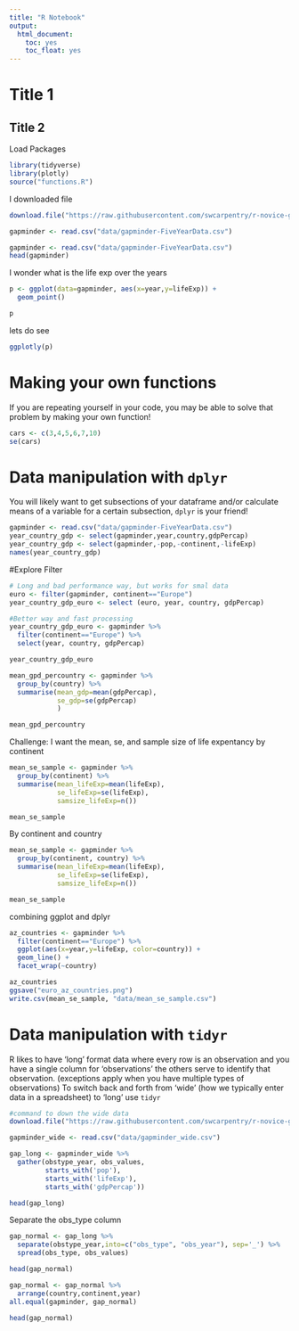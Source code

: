 ```yaml
---
title: "R Notebook"
output:
  html_document:
    toc: yes
    toc_float: yes
---
```


# Title 1
## Title 2

Load Packages
```r
library(tidyverse)
library(plotly)
source("functions.R")
```

I downloaded file
```r
download.file("https://raw.githubusercontent.com/swcarpentry/r-novice-gapminder/gh-pages/_episodes_rmd/data/gapminder-FiveYearData.csv", destfile = "data/gapminder-FiveYearData.csv")

gapminder <- read.csv("data/gapminder-FiveYearData.csv")

```


```r
gapminder <- read.csv("data/gapminder-FiveYearData.csv")
head(gapminder)
```

I wonder what is the life exp over the years

```r
p <- ggplot(data=gapminder, aes(x=year,y=lifeExp)) + 
  geom_point()

p
```


lets do see

```r
ggplotly(p)
```

# Making your own functions

If you are repeating yourself in your code, you may be able to solve that problem by making your own function!

```r
cars <- c(3,4,5,6,7,10)
se(cars)  
```


# Data manipulation with `dplyr`

You will likely want to get subsections of your dataframe and/or calculate means of a variable for a certain subsection, `dplyr` is your friend!

```r
gapminder <- read.csv("data/gapminder-FiveYearData.csv")
year_country_gdp <- select(gapminder,year,country,gdpPercap)
year_country_gdp <- select(gapminder,-pop,-continent,-lifeExp)
names(year_country_gdp)
```

#Explore Filter

```r
# Long and bad performance way, but works for smal data
euro <- filter(gapminder, continent=="Europe")
year_country_gdp_euro <- select (euro, year, country, gdpPercap)

#Better way and fast processing
year_country_gdp_euro <- gapminder %>% 
  filter(continent=="Europe") %>% 
  select(year, country, gdpPercap)

year_country_gdp_euro
```


```r
mean_gpd_percountry <- gapminder %>% 
  group_by(country) %>% 
  summarise(mean_gdp=mean(gdpPercap), 
            se_gdp=se(gdpPercap)
            )

mean_gpd_percountry
```

Challenge: I want the mean, se, and sample size of life expentancy by continent

```r
mean_se_sample <- gapminder %>% 
  group_by(continent) %>% 
  summarise(mean_lifeExp=mean(lifeExp),
            se_lifeExp=se(lifeExp),
            samsize_lifeExp=n())

mean_se_sample
```

By continent and country
```r
mean_se_sample <- gapminder %>% 
  group_by(continent, country) %>% 
  summarise(mean_lifeExp=mean(lifeExp),
            se_lifeExp=se(lifeExp),
            samsize_lifeExp=n())

mean_se_sample

```

combining ggplot and dplyr

```r
az_countries <- gapminder %>% 
  filter(continent=="Europe") %>% 
  ggplot(aes(x=year,y=lifeExp, color=country)) +
  geom_line() + 
  facet_wrap(~country)

az_countries
ggsave("euro_az_countries.png")
write.csv(mean_se_sample, "data/mean_se_sample.csv")

```


# Data manipulation with `tidyr`

R likes to have 'long' format data where every row is an observation and you have a single column for 'observations' the others serve to identify that observation. (exceptions apply when you have multiple types of observations) To switch back and forth from 'wide' (how we typically enter data in a spreadsheet) to 'long' use `tidyr`

```r
#command to down the wide data
download.file("https://raw.githubusercontent.com/swcarpentry/r-novice-gapminder/gh-pages/data/gapminder_wide.csv", destfile = "data/gapminder_wide.csv")

gapminder_wide <- read.csv("data/gapminder_wide.csv")

gap_long <- gapminder_wide %>% 
  gather(obstype_year, obs_values, 
         starts_with('pop'), 
         starts_with('lifeExp'), 
         starts_with('gdpPercap'))

head(gap_long)

```


Separate the obs_type column

```r
gap_normal <- gap_long %>% 
  separate(obstype_year,into=c("obs_type", "obs_year"), sep='_') %>% 
  spread(obs_type, obs_values)

head(gap_normal)

```

```r
gap_normal <- gap_normal %>% 
  arrange(country,continent,year)
all.equal(gapminder, gap_normal)
```



```r
head(gap_normal)
```

